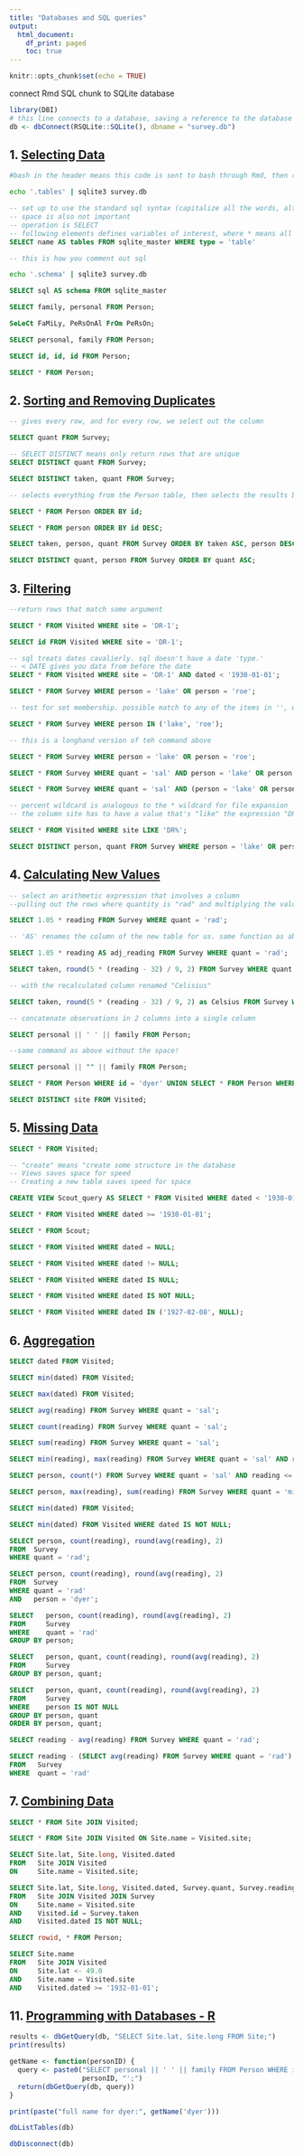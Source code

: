 ```yaml
---
title: "Databases and SQL queries"
output:
  html_document:
    df_print: paged
    toc: true
---
```


```r
knitr::opts_chunk$set(echo = TRUE)
```

connect Rmd SQL chunk to SQLite database

```r
library(DBI)
# this line connects to a database, saving a reference to the database as the variable "db"
db <- dbConnect(RSQLite::SQLite(), dbname = "survey.db")
```

## 1. [Selecting Data](https://swcarpentry.github.io/sql-novice-survey/01-select/index.html)

```bash

#bash in the header means this code is sent to bash through Rmd, then runs the line, then closes bash. This means context doesn't carry over from one block to the next. This means you can't have the same bash script in multiple blocks! 

echo '.tables' | sqlite3 survey.db
```
```sql
-- set up to use the standard sql syntax (capitalize all the words, although sql is case insensitive)
-- space is also not important
-- operation is SELECT
-- following elements defines variables of interest, where * means all the columns
SELECT name AS tables FROM sqlite_master WHERE type = 'table'

-- this is how you comment out sql
```

```bash
echo '.schema' | sqlite3 survey.db
```
```sql
SELECT sql AS schema FROM sqlite_master
```

```sql
SELECT family, personal FROM Person;
```

```sql
SeLeCt FaMiLy, PeRsOnAl FrOm PeRsOn;
```

```sql
SELECT personal, family FROM Person;
```

```sql
SELECT id, id, id FROM Person;
```

```sql
SELECT * FROM Person;
```

## 2. [Sorting and Removing Duplicates](https://swcarpentry.github.io/sql-novice-survey/02-sort-dup/index.html)

```sql

-- gives every row, and for every row, we select out the column 

SELECT quant FROM Survey;
```

```sql

-- SELECT DISTINCT means only return rows that are unique
SELECT DISTINCT quant FROM Survey;
```

```sql
SELECT DISTINCT taken, quant FROM Survey;
```

```sql

-- selects everything from the Person table, then selects the results by id. 

SELECT * FROM Person ORDER BY id;
```

```sql
SELECT * FROM person ORDER BY id DESC;
```

```sql
SELECT taken, person, quant FROM Survey ORDER BY taken ASC, person DESC;
```

```sql
SELECT DISTINCT quant, person FROM Survey ORDER BY quant ASC;
```

## 3. [Filtering](https://swcarpentry.github.io/sql-novice-survey/03-filter/index.html)

```sql

--return rows that match some argument

SELECT * FROM Visited WHERE site = 'DR-1';
```

```sql
SELECT id FROM Visited WHERE site = 'DR-1';
```

```sql

-- sql treats dates cavalierly. sql doesn't have a date 'type.' 
-- < DATE gives you data from before the date
SELECT * FROM Visited WHERE site = 'DR-1' AND dated < '1930-01-01';
```

```sql
SELECT * FROM Survey WHERE person = 'lake' OR person = 'roe';
```

```sql

-- test for set membership. possible match to any of the items in '', without having to write a full 'OR' statement. 

SELECT * FROM Survey WHERE person IN ('lake', 'roe');
```

```sql

-- this is a longhand version of teh command above 

SELECT * FROM Survey WHERE person = 'lake' OR person = 'roe';

```


```sql
SELECT * FROM Survey WHERE quant = 'sal' AND person = 'lake' OR person = 'roe';
```

```sql
SELECT * FROM Survey WHERE quant = 'sal' AND (person = 'lake' OR person = 'roe');
```

```sql

-- percent wildcard is analogous to the * wildcard for file expansion 
-- the column site has to have a value that's "like" the expression "DR%", aka starts with "DR...."

SELECT * FROM Visited WHERE site LIKE 'DR%';
```

```sql

SELECT DISTINCT person, quant FROM Survey WHERE person = 'lake' OR person = 'roe';
```

## 4. [Calculating New Values](https://swcarpentry.github.io/sql-novice-survey/04-calc/index.html)

```sql

-- select an arithmetic expression that involves a column
--pulling out the rows where quantity is "rad" and multiplying the values by 1.05

SELECT 1.05 * reading FROM Survey WHERE quant = 'rad';
```

```sql

-- 'AS' renames the column of the new table for us. same function as above, but we've manimulated the column name 

SELECT 1.05 * reading AS adj_reading FROM Survey WHERE quant = 'rad';


```


```sql
SELECT taken, round(5 * (reading - 32) / 9, 2) FROM Survey WHERE quant = 'temp';
```

```sql

-- with the recalculated column renamed "Celisius"

SELECT taken, round(5 * (reading - 32) / 9, 2) as Celsius FROM Survey WHERE quant = 'temp';
```

```sql

-- concatenate observations in 2 columns into a single column 

SELECT personal || ' ' || family FROM Person;
```

```sql

--same command as above without the space!

SELECT personal || "" || family FROM Person;

```


```sql
SELECT * FROM Person WHERE id = 'dyer' UNION SELECT * FROM Person WHERE id = 'roe';
```

```sql
SELECT DISTINCT site FROM Visited;
```

## 5. [Missing Data](https://swcarpentry.github.io/sql-novice-survey/05-null/index.html)

```sql
SELECT * FROM Visited;
```

```sql

-- "create" means "create some structure in the database 
-- Views saves space for speed
-- Creating a new table saves speed for space 

CREATE VIEW Scout_query AS SELECT * FROM Visited WHERE dated < '1930-01-01';
```

```sql
SELECT * FROM Visited WHERE dated >= '1930-01-01';
```

```sql

SELECT * FROM Scout;

```


```sql
SELECT * FROM Visited WHERE dated = NULL;
```

```sql
SELECT * FROM Visited WHERE dated != NULL;
```

```sql
SELECT * FROM Visited WHERE dated IS NULL;
```

```sql
SELECT * FROM Visited WHERE dated IS NOT NULL;
```

```sql
SELECT * FROM Visited WHERE dated IN ('1927-02-08', NULL);
```

## 6. [Aggregation](https://swcarpentry.github.io/sql-novice-survey/06-agg/index.html)

```sql
SELECT dated FROM Visited;
```

```sql
SELECT min(dated) FROM Visited;
```

```sql
SELECT max(dated) FROM Visited;
```

```sql
SELECT avg(reading) FROM Survey WHERE quant = 'sal';
```

```sql
SELECT count(reading) FROM Survey WHERE quant = 'sal';
```

```sql
SELECT sum(reading) FROM Survey WHERE quant = 'sal';
```

```sql
SELECT min(reading), max(reading) FROM Survey WHERE quant = 'sal' AND reading <= 1.0;
```

```sql
SELECT person, count(*) FROM Survey WHERE quant = 'sal' AND reading <= 1.0;
```

```sql
SELECT person, max(reading), sum(reading) FROM Survey WHERE quant = 'missing';
```

```sql
SELECT min(dated) FROM Visited;
```

```sql
SELECT min(dated) FROM Visited WHERE dated IS NOT NULL;
```

```sql
SELECT person, count(reading), round(avg(reading), 2)
FROM  Survey
WHERE quant = 'rad';
```

```sql
SELECT person, count(reading), round(avg(reading), 2)
FROM  Survey
WHERE quant = 'rad'
AND   person = 'dyer';
```

```sql
SELECT   person, count(reading), round(avg(reading), 2)
FROM     Survey
WHERE    quant = 'rad'
GROUP BY person;
```

```sql
SELECT   person, quant, count(reading), round(avg(reading), 2)
FROM     Survey
GROUP BY person, quant;
```

```sql
SELECT   person, quant, count(reading), round(avg(reading), 2)
FROM     Survey
WHERE    person IS NOT NULL
GROUP BY person, quant
ORDER BY person, quant;
```

```sql
SELECT reading - avg(reading) FROM Survey WHERE quant = 'rad';
```

```sql
SELECT reading - (SELECT avg(reading) FROM Survey WHERE quant = 'rad')
FROM   Survey
WHERE  quant = 'rad'
```

## 7. [Combining Data](https://swcarpentry.github.io/sql-novice-survey/07-join/index.html)

```sql
SELECT * FROM Site JOIN Visited;
```

```sql
SELECT * FROM Site JOIN Visited ON Site.name = Visited.site;
```

```sql
SELECT Site.lat, Site.long, Visited.dated
FROM   Site JOIN Visited
ON     Site.name = Visited.site;
```

```sql
SELECT Site.lat, Site.long, Visited.dated, Survey.quant, Survey.reading
FROM   Site JOIN Visited JOIN Survey
ON     Site.name = Visited.site
AND    Visited.id = Survey.taken
AND    Visited.dated IS NOT NULL;
```

```sql
SELECT rowid, * FROM Person;
```

```sql
SELECT Site.name
FROM   Site JOIN Visited
ON     Site.lat <- 49.0
AND    Site.name = Visited.site
AND    Visited.dated >= '1932-01-01';
```

## 11. [Programming with Databases - R](https://swcarpentry.github.io/sql-novice-survey/11-prog-R/index.html)

```r
results <- dbGetQuery(db, "SELECT Site.lat, Site.long FROM Site;")
print(results)
```

```r
getName <- function(personID) {
  query <- paste0("SELECT personal || ' ' || family FROM Person WHERE id =='",
                  personID, "';")
  return(dbGetQuery(db, query))
}

print(paste("full name for dyer:", getName('dyer')))
```

```r
dbListTables(db)
```

```r
dbDisconnect(db)
```

